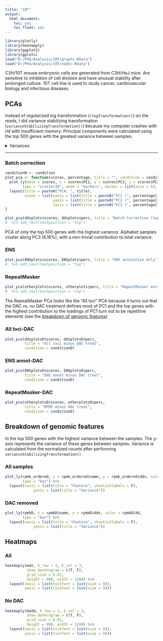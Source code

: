 ```yaml
---
title: "10T"
output:
  html_document:
    toc: yes
    toc_float: yes
---
```

```r
library(plotly)
library(heatmaply)
library(ggplot2)
library(gplots)
load("D:/PhD/Analysis/10T/graphs.RData")
load("D:/PhD/Analysis/10T/noDec.RData")

```
C3H/10T mouse embryonic cells are generated from C3H/HeJ mice. Are sensitive to inhibition of cell division and have unusual stability after prolonged culture. 10T cell line is used to study cancer, cardiovascular biology and infectious diseases.  

## PCAs {.tabset .tabset-pills}

Instead of regularized log transformation (`rlogTransformation()`) on the reads, I did variance stabilizing transformation (`varianceStabilizingTransformation()`) because my computer crashes with rld with insufficient memory. Principal components were calculated using the top 500 genes with the greatest variance between samples.

<details>
<summary>Variances</summary>
```r
  var <- t(ddsplots$perc/100)[1:10]
  varENS <- t(ENSplots$perc/100)[1:10]
  varother <- t(otherplots$perc/100)[1:10]
  varD <- t(ddsplotsD$perc/100)[1:10]
  varENSD <- t(ENSplotsD$perc/100)[1:10]
  varotherD <- t(otherplotsD$perc/100)[1:10]
  vars <- data.frame(var, varENS, varother, varD, varENSD, varotherD)
  colnames(vars) <- c("var", "varENS", "varother", "varD", "varENSD", "varotherD")
  vars <- data.frame(PC = row.names(vars), vars)
  vars$PC <- factor(vars$PC, levels = vars$PC)
  
  plot_ly(data = vars, x = as.factor(vars$PC), y = ~var, 
          type = "bar", name = "All loci", showlegend = FALSE) %>%
    add_trace(y = ~varENS, name = "ENs annot", 
              visible = F, showlegend = FALSE) %>%
    add_trace(y = ~varother, name = "Other loci", 
              visible = F, showlegend = FALSE) %>%
    add_trace(y = ~varD, name = "All loci-DAC", 
              visible = F, showlegend = FALSE) %>%
    add_trace(y = ~varENSD, name = "ENS annot-DAC", 
              visible = F, showlegend = FALSE) %>%
    add_trace(y = ~varotherD, name = "Other loci-DAC", 
              visible = F, showlegend = FALSE) %>%
    layout(xaxis = list(title = "Principal Component"), 
           yaxis = list(title = "Proportion of Variance",
                        range = c(0,1)),
           updatemenus = list(
             list(
               y = 0.8,
             buttons = list(
               list(method = "restyle",
                    args = list("visible", list(T, F, F, F, F, F)),
                    label = "All loci"),
               list(method = "restyle",
                    args = list("visible", list(F, T, F, F, F, F)),
                    label = "ENS annot"),
               list(method = "restyle",
                    args = list("visible", list(F, F, T, F, F, F)),
                    label = "RepeatMasker"),
               list(method = "restyle",
                    args = list("visible", list(F, F, F, T, F, F)),
                    label = "All loci-DAC"),
               list(method = "restyle",
                    args = list("visible", list(F, F, F, F, T, F)),
                    label = "ENS annot-DAC"),
               list(method = "restyle",
                    args = list("visible", list(F, F, F, F, F, T)),
                    label = "RepeatMasker-DAC")
             )
             )
           ))

```
</details>  

***

### Batch correction
```r
conditionN <- condition
plot_pca <- function(scores, percentage, title = "", condition = conditionN) {
  plot_ly(data = scores, x = scores$PC1, y = scores$PC2, z = scores$PC3, text = rownames(scores),
        type = "scatter3d", mode = "markers", marker = list(size = 5), color = condition) %>%
  layout(title = paste0("PCA: ", title),
         scene = list(xaxis = list(title = paste0("PC1 (", percentage[1], "%)")), 
                      yaxis = list(title = paste0("PC2 (", percentage[2], "%)")),
                      zaxis = list(title = paste0("PC3 (", percentage[3], "%)")))) 
}

plot_pca(ddsplots$scores, ddsplots$perc, title = "Batch Correction (top 500 of all entries)")
#  %>% add_text(textposition = "top")
```
PCA of only the top 500 genes with the highest variance. Alphabet samples cluster along PC3 (6.16%), with a non-trivial contribution to total variance.  

### ENS
```r

plot_pca(ENSplots$scores, ENSplots$perc, title = "ENS annotation Only")
#  %>% add_text(textposition = "top")
```

### RepeatMasker
```r

plot_pca(otherplots$scores, otherplots$perc, title = "RepeatMasker entries only")
#  %>% add_text(textposition = "top")
```
The RepeatMasker PCa looks like the "All loci" PCA because it turns out that the DAC vs. no DAC treatment defines most of PC1 and the top genes with the highest contribution to the loadings of PC1 turn out to be repetitive elements (see the [breakdown of genomic features][Breakdown of genomic features])

### All loci-DAC
```r

plot_pca(ddsplotsD$scores, ddsplotsD$perc, 
         title = "All loci minus DAC treat", 
         condition = conditionD)
```

### ENS annot-DAC
```r

plot_pca(ENSplotsD$scores, ENSplotsD$perc, 
         title = "ENS annot minus DAC treat", 
         condition = conditionD)
```

### RepeatMasker-DAC
```r

plot_pca(otherplotsD$scores, otherplotsD$perc, 
         title = "RPMS minus DAC treat", 
         condition = conditionD)
```

## Breakdown of genomic features {.tabset .tabset-pills}
In the top 500 genes with the highest variance between the samples. The y-axis represents the variance of these genes between samples. Variance is calculated from the normalized counts after performing `varianceStabilizingTransformation()`. 

### All samples 
```r
plot_ly(rpmk_ordered, x = rpmk_ordered$name, y = rpmk_ordered$dds, color = rpmk_ordered$X4,
        type = "bar") %>%
  layout(xaxis = list(title = "Feature", showticklabels = F),
             yaxis = list(title = "Variance"))
```

### DAC removed
```r
plot_ly(rpmkD, x = rpmkD$name, y = rpmkD$dds, color = rpmkD$X4,
        type = "bar") %>%
  layout(xaxis = list(title = "Feature", showticklabels = F),
             yaxis = list(title = "Variance"))
```

## Heatmaps {.tabset .tabset-pills}

### All 
```r
heatmaply(mat, k_row = 3, k_col = 3,
          show_dendrogram = c(T, F),
          grid_size = 0.01,
          height = 900, width = 1200) %>%
  layout(xaxis = list(tickfont = list(size = 9)),
         yaxis = list(tickfont = list(size = 9)))

```

### No DAC
```r
heatmaply(matD, k_row = 3, k_col = 3,
          show_dendrogram = c(T, F),
          grid_size = 0.01,
          height = 900, width = 1200) %>%
  layout(xaxis = list(tickfont = list(size = 9)),
         yaxis = list(tickfont = list(size = 9)))

```